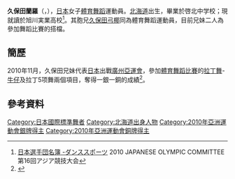 {{MedalTableTop}}
{{MedalCountry | {{JPN}}}}
{{MedalSport | [[體育舞蹈|體育舞蹈]]}}
{{MedalCompetition | [[亞洲運動會|亞洲運動會]]}}
{{MedalSilver | [[2010年亞洲運動會|2010年 廣州]] | [[2010年亞洲運動會體育舞蹈比賽|拉丁5项舞]] }}
{{MedalBronze | [[2010年亞洲運動會|2010年 廣州]] | [[2010年亞洲運動會體育舞蹈比賽|拉丁舞-牛仔]] }}
{{MedalCompetition | [[東亞運動會|東亞運動會]]}}
{{MedalGold | [[2009年東亞運動會|2009年 香港]] | [[2009年東亞運動會體育舞蹈比賽|拉丁舞五項全能項目]] }}
{{MedalGold | [[2009年東亞運動會|2009年 香港]] | [[2009年東亞運動會體育舞蹈比賽|牛仔舞專項]] }}
{{MedalBottom}} 
{{Japanese|japanese=久保田 蘭羅|kana=くぼた らら|romaji=Kubota Rara}}
'''久保田蘭羅'''（{{lang|ja|'''くぼた らら'''}}，{{bd|1992年|6月3日}}），[[日本|日本]]女子[[體育舞蹈|體育舞蹈]]運動員。[[北海道|北海道]]出生，畢業於啓北中学校；現就讀於旭川実業高校<ref>[http://www.joc.or.jp/int_games/asia/2010/pdf/member/37_dancesport.pdf 日本選手団名簿 -ダンススポーツ] {{Wayback|url=http://www.joc.or.jp/int_games/asia/2010/pdf/member/37_dancesport.pdf |date=20120817181746 }}2010 JAPANESE OLYMPIC COMMITTEE  第16回アジア競技大会{{ja}}</ref>。其胞兄[[久保田弓椰|久保田弓椰]]同為體育舞蹈運動員，目前兄妹二人為參加舞蹈比賽的搭檔。

==簡歷==
2010年11月，久保田兄妹代表[[2010年亚洲运动会日本代表团|日本]]出戰[[廣州|廣州]][[2010年亞洲運動會|亞運會]]，參加[[2010年亞洲運動會體育舞蹈比賽|體育舞蹈比賽]]的[[拉丁舞|拉丁舞]]-[[牛仔|牛仔]]及拉丁5项舞兩個項目，奪得一銀一銅的成績<ref name="廣州亞運">{{Cite web |url=http://www.gz2010.cn/info/CHN_CHN/ZB/ZBB101A_DS@@@@@@@@@@@@@@@CHN_number=231886.html |title=2010年廣州亞運會官方網站 體育舞蹈 - 久保田兰罗 - 简历 |accessdate=2011-04-26 |archive-date=2018-09-29 |archive-url=https://web.archive.org/web/20180929073115/http://www.gz2010.cn/info/CHN_CHN/ZB/ZBB101A_DS@@@@@@@@@@@@@@@CHN_number=231886.html |dead-url=no }}</ref>。

==參考資料==
{{reflist}}

{{Japan-sport-bio-stub}}

{{DEFAULTSORT:KUBOTA RARA}}
[[Category:日本國際標準舞者|Category:日本國際標準舞者]]
[[Category:北海道出身人物|Category:北海道出身人物]]
[[Category:2010年亞洲運動會銀牌得主|Category:2010年亞洲運動會銀牌得主]]
[[Category:2010年亞洲運動會銅牌得主|Category:2010年亞洲運動會銅牌得主]]